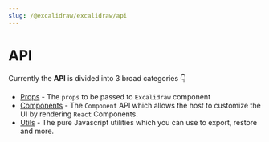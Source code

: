 ```yaml
---
slug: /@excalidraw/excalidraw/api
---
```


# API

Currently the **API** is divided into 3 broad categories 👇

- [Props](/docs/@excalidraw/excalidraw/api/props) - The `props` to be passed to `Excalidraw` component
- [Components](/docs/@excalidraw/excalidraw/api/children-components) - The `Component` API which allows the host to customize the UI by rendering `React` Components.
- [Utils](/docs/@excalidraw/excalidraw/api/utils) - The pure Javascript utilities which you can use to export, restore and more.
